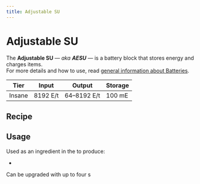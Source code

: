 ```yaml
---
title: Adjustable SU
---
```


<ItemImage file="adjustable_su" alt="Adjustable SU" size="200" />

# Adjustable SU

The **Adjustable SU** — *aka **AESU*** — is a battery block that stores energy and charges items.  
For more details and how to use, read [general information about Batteries](/energy/batteries).

| Tier   | Input     | Output        | Storage |
|--------|-----------|---------------|---------|
| Insane | 8192 E/t  | 64–8192 E/t   | 100 mE  |

## Recipe

<CraftingTable recipe="input techreborn:lapotronic_energy_orb techreborn:lapotronic_energy_orb techreborn:lapotronic_energy_orb input techreborn:lapotronic_energy_orb techreborn:energy_crystal techreborn:lapotronic_energy_orb input techreborn:lapotronic_energy_orb techreborn:lapotronic_energy_orb techreborn:lapotronic_energy_orb output techreborn:aesu"/>

## Usage

Used as an ingredient in the <McItem slug="minecraft:crafting_table" inline={true}/> to produce:

- <McItem slug="techreborn:interdimensional_su" inline={true}/>

Can be upgraded with up to four <McItem slug="techreborn:superconductor_upgrade" inline={true}/>s
